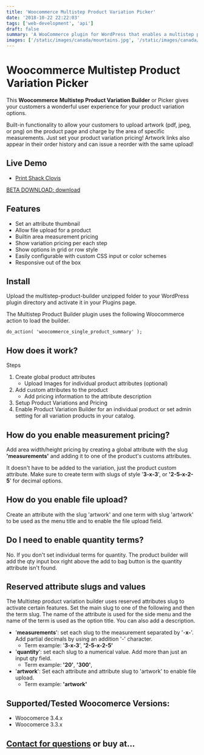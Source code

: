 ```yaml
---
title: 'Woocommerce Multistep Product Variation Picker'
date: '2018-10-22 22:22:03'
tags: ['web-development', 'api']
draft: false
summary: 'A WooCommerce plugin for WordPress that enables a multistep product variation picker with file upload, area measurement pricing, and customizable options for enhanced customer experience.'
images: ['/static/images/canada/mountains.jpg', '/static/images/canada/toronto.jpg']
---
```


# Woocommerce Multistep Product Variation Picker

This **Woocommerce** **Multistep Product Variation Builder** or Picker gives your customers a wonderful user experience for your product variation options. 

Built-in functionality to allow your customers to upload artwork (pdf, jpeg, or png) on the product page and charge by the area of specific measurements. Just set your product variation pricing! Artwork links also appear in their order history and can issue a reorder with the same upload!

## Live Demo

- [Print Shack Clovis](https://www.printshackclovis.com/store/)

[BETA DOWNLOAD: download](https://www.dropbox.com/s/11cao3w520xcsyi/wp-product-builder.zip?dl=0)

## Features

- Set an attribute thumbnail
- Allow file upload for a product
- Builtin area measurement pricing
- Show variation pricing per each step
- Show options in grid or row style
- Easily configurable with custom CSS input or color schemes
- Responsive out of the box

## Install

Upload the multistep-product-builder unzipped folder to your WordPress plugin directory and activate it in your Plugins page.

The Multistep Product Builder plugin uses the following Woocommerce action to load the builder.

```
do_action( 'woocommerce_single_product_summary' );
```

## How does it work?

Steps

1. Create global product attributes
    - Upload Images for individual product attributes (optional)
2. Add custom attributes to the product
    - Add pricing information to the attribute description
3. Setup Product Variations and Pricing
4. Enable Product Variation Builder for an individual product or set admin setting for all variation products in your catalog.

## How do you enable measurement pricing?

Add area width/height pricing by creating a global attribute with the slug **'measurements'** and adding it to one of the product's customs attributes.

It doesn't have to be added to the variation, just the product custom attribute. Make sure to create term with slugs of style '**3-x-3**', or **'2-5-x-2-5**' for decimal options.

## How do you enable file upload?

Create an attribute with the slug 'artwork' and one term with slug 'artwork' to be used as the menu title and to enable the file upload field.

## Do I need to enable quantity terms?

No. If you don't set individual terms for quantity. The product builder will add the qty input box right above the add to bag button is the quantity attribute isn't found. 

## Reserved attribute slugs and values

The Multistep product variation builder uses reserved attributes slug to activate certain features. Set the main slug to one of the following and then the term slug. The name of the attribute is used for the side menu and the name of the term is used as the option title. You can also add a description.

- '**measurements**': set each slug to the measurement separated by '-**x-**'. Add partial decimals by using an addition '-' character.  
    - Term example: '**3-x-3**', **'2-5-x-2-5'**
- '**quantity**': set each slug to a numerical value. Add more than just an input qty field.
    - Term example: **'20'**, **'300'**,
- '**artwork**': Set each attribute and attribute slug to 'artwork' to enable file upload.
    - Term example: **'artwork'**

## Supported/Tested Woocomerce Versions:

- Woocomerce 3.4.x
- Woocomerce 3.3.x

## [Contact for questions](https://softwaresurvivor.com/about/) or buy at...

<Embed url="https://youtu.be/W4nktpCgzw8" />